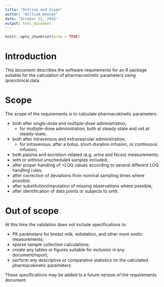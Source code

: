 ```yaml
---
title: "Outline and Scope"
author: "William Denney"
date: "October 21, 2016"
output: html_document
---
```


```r
knitr::opts_chunk$set(echo = TRUE)
```

# Introduction

This document describes the software requirements for an R package suitable for the calculation of pharmacokinetic parameters using (pre)clinical data.

# Scope

The scope of the requirements is to calculate pharmacokinetic parameters:

* both after single-dose and multiple-dose administration;
    * for multiple-dose administration, both at steady-state and not at steady-state;
* both after intravenous and extravascular administration;
    * for intravenous, after a bolus, short-duration infusion, or continuous infusion;
* both plasma and excretion-related (e.g. urine and feces) measurements;
* with or without unscheduled samples included;
* after proper handling of <LOQ values according to several different LOQ handling rules;
* after correction of deviations from nominal sampling times where possible;
* after substitution/imputation of missing observations where possible;
* after identification of data points or subjects to omit.

# Out of scope

At this time the validation does not include specifications to:

* PK parameters for breast milk, exhalation, and other more exotic measurements;
* sparse sample collection calculations;
* create any tables or figures suitable for inclusion in any document/report;
* perform any descriptive or comparative statistics on the calculated pharmacokinetic parameters.

These specifications may be added to a future version of the requirements document.